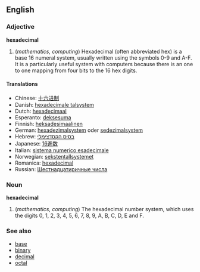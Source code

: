 ==English==
===Adjective===
'''hexadecimal'''

#(''mathematics, computing'') Hexadecimal (often abbreviated hex) is a base 16 numeral system, usually written using the symbols 0-9 and A-F. It is a particularly useful system with computers because there is an one to one mapping from four bits to the 16 hex digits.

====Translations====
* Chinese: [[十六进制]]
* Danish: [[hexadecimale talsystem]]
* Dutch: [[hexadecimaal]]
* Esperanto: [[deksesuma]]
* Finnish: [[heksadesimaalinen]]
* German: [[hexadezimalsystem]] oder [[sedezimalsystem]]
* Hebrew: [[בסיס הקסדצימלי]]
* Japanese: [[16進数]]
* Italian: [[sistema numerico esadecimale]]
* Norwegian: [[sekstentallsystemet]]
* Romanica: [[hexadecimal]]
* Russian: [[Шестнадцатиричные числа]]

===Noun===
'''hexadecimal'''

#(''mathematics, computing'') The hexadecimal number system, which uses the digits 0, 1, 2, 3, 4, 5, 6, 7, 8, 9, A, B, C, D, E and F.

===See also===
*[[base]]
*[[binary]]
*[[decimal]]
*[[octal]]